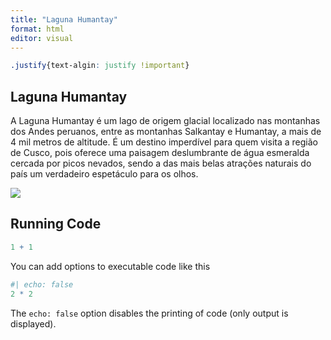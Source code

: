 ```yaml
---
title: "Laguna Humantay"
format: html
editor: visual
---
```


``` css
.justify{text-algin: justify !important}
```

## Laguna Humantay
::: {.justify}
A Laguna Humantay é um lago de origem glacial localizado nas montanhas dos Andes peruanos, entre as montanhas Salkantay e Humantay, a mais de 4 mil metros de altitude. É um destino imperdível para quem visita a região de Cusco, pois oferece uma paisagem deslumbrante de água esmeralda cercada por picos nevados, sendo a das mais belas atrações naturais do país um verdadeiro espetáculo para os olhos.

:::

![](humantay.jpg)

## Running Code



```r
1 + 1
```

You can add options to executable code like this

```r
#| echo: false
2 * 2
```

The `echo: false` option disables the printing of code (only output is displayed).
